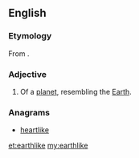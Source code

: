 ==English==

===Etymology===
From {{suffix|earth|like}}.

===Adjective===
{{en-adj}}

# Of a [[planet]], resembling the [[Earth]].

===Anagrams===
* [[heartlike#English|heartlike]]

[[et:earthlike]]
[[my:earthlike]]